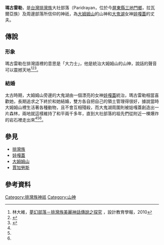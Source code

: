 '''瑪古雷勒'''，是[[台灣|台灣]][[排灣族|排灣族]]大社部落（Paridrayan，位於今[[屏東縣|屏東縣]][[三地門鄉|三地門鄉]]，拉瓦爾亞族）及周邊部落所信仰的神祇，為[[大姆姆山|大姆姆山]]的山神和[[大鬼湖|大鬼湖]]女神[[娃嘎蓋|娃嘎蓋]]的丈夫。
==傳說==
===形象===
瑪古雷勒在排灣語裡的意思是「大力士」，他是統治大姆姆山的山神，說話的聲音可以震撼天地<ref name="夢幻部落">林大維，[http://ir.nptu.edu.tw/retrieve/11214/5.pdf 夢幻部落－排灣族美麗神話傳說之探究] {{Wayback|url=http://ir.nptu.edu.tw/retrieve/11214/5.pdf |date=20211128132735 }}，設計教育學報，2010</ref><ref name="排灣族神話故事">{{cite web|author=陳枝烈|title=排灣族神話故事|url=|publisher=屏東縣立文化中心|isbn=|date=1997}}</ref><ref name="歷史與神話的─以二份文本中的排灣族起源神話為例">{{cite web|url=http://gwrx.itaiwan.net/text_analysis.html|title=歷史與神話的─以二份文本中的排灣族起源神話為例|accessdate=|author=劉榮樺|archive-date=2005-03-18|archive-url=https://web.archive.org/web/20050318050456/http://gwrx.itaiwan.net/text_analysis.html|dead-url=no}}</ref>。
===結婚===
太古時期，大姆姆山旁邊的大鬼湖由一個漂亮的女神[[娃嘎蓋|娃嘎蓋]]統治，瑪古雷勒相當喜歡她，長期追求之下終於和她結婚，雙方各自把自己的領土管理得很好，據說當時大姆姆山裡生活著各種動物，且不會互相殘殺，而大鬼湖周圍則被娃嘎蓋創造出一片森林，兩地就這樣維持了和平兩千多年，直到大社部落的祖先們從附近一棵爆炸的岩石裡走出來<ref name="夢幻部落"/><ref name="排灣族神話故事"/><ref name="歷史與神話的─以二份文本中的排灣族起源神話為例"/>。
==參見==
*[[排灣族|排灣族]]
*[[娃嘎蓋|娃嘎蓋]]
*[[大姆姆山|大姆姆山]]
*[[賈加勞斯|賈加勞斯]]
==參考資料==
{{reflist}}

[[Category:排灣族神祇|Category:排灣族神祇]]
[[Category:山神|Category:山神]]
{{Myth-stub}}